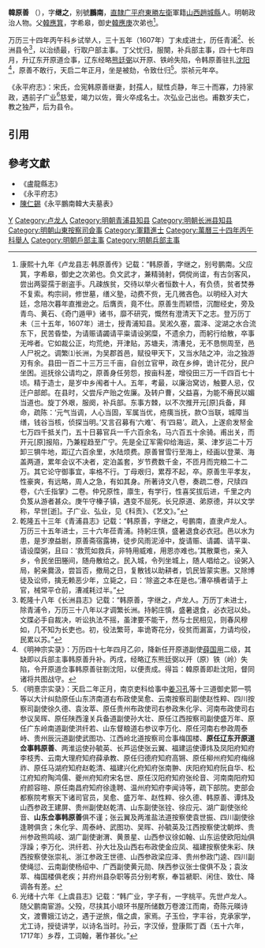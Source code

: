 '''韓原善''' （{{bd|?||1628年|}}），字'''继之'''，别號'''鵬南'''，[[直隸|直隸]][[广平府|广平府]][[盧龍縣|東勝左衛]]軍籍[[山西|山西]][[趙城縣|趙城縣]]人。明朝政治人物。父[[韓應箕|韓應箕]]，字希皋，御史[[韓應庚|韓應庚]]次弟也<ref>康熙十九年《卢龙县志·韩原善传》记载：“韩原善，字继之，别号鹏南。父应箕，字希皋，御史之次弟也。负文武才，兼精骑射，倜傥尚谊，有古剑客风，尝出两婴孺于剧盗手。凡疎族贫，交待以举火者恒数十人，有负债，贫者焚券不复索。构宗祠，修世墓，缮义塾，动费不赀，无几微吝色。以明经入对大廷，念陪次暮年直推逊之。后膺贡，竟不仕。原善生而颖悟，沉酣经史，旁及青鸟、黄石、《奇门遁甲》诸书，靡不研究，慨然有澄清天下之志。登万历丁未（三十五年，1607年）进士，授青浦知县。吴淞久塞，震泽、淀湖之水合流东下，民苦昏垫，为请赈请蠲请平粜请设粥糜，不遗余力，而躬行给散，卒事无哗者。它如裁公正，均荒绝，开津贴，苏塘夫，清漕兑，无不恳恻周至，邑人尸祝之。调繁⑴长洲，为吴郡首邑，赋役甲天下，又当水陆之冲，治之独游刃有余。县田一百二十三万三千亩，自创立官甲，政在乡绅，诡计花分，民户坐困。巡抚徐公请均之，原善身任劳怨，按亩科差，增役田三万一千四百七十顷。精于造士，是岁中乡闱者十人。五年，考最，以廉治窝访，触要人忌，仅迁户部郎。在县时，父尝斥产贻之佐廉。及转户曹，父益喜，为能不瘠民以媚当道也。旋丁外艰，服阕，补兵部。东事方棘，以不次推开元[原]兵备，拜命，疏陈：‘元气当调，人心当固，军属当优，疮痍当抚，款○当联，城障当缮，钱谷当核，侦探当明。’又言召募有‘六难’、有‘四易’。疏入，上遂俞发帑金七万四千抵关门，五十日募官兵一千六百余名，马六百五十余骑。甫出关，而开元[原]报陷，乃兼程趋至广宁。先是全辽军需仰给海运，莱、津岁运二十万卸三犋牛地，距辽六百余里，水陆烦费。原善冒雪行至海上，经画以登莱、海盖两道，累年会议不决者，定泊盖套，岁节费数千金，不匝月而完粮二十二万。其它论守御事宜，率格不行。丁母艰归，累荐不起，卒。原善生平孝友，性豪爽，有远略，周人之急，有如其身。所著诗文八卷，奏疏二卷，尺牍四卷，《六壬指掌》二卷。仲兄原性，廪生，有学行，性喜奖拔后进，千里之内负笈从游者甚众。庚午守榛子镇，遇变不屈死。长兄原道、弟原德，并以文学称，早世[逝]。子广业、弘业，见《科贡》、《艺文》。”</ref>。

万历三十四年丙午科乡试举人，三十五年（1607年）丁未成进士，历任青浦<ref>乾隆五十三年《青浦县志》记载：“韩原善，字继之，号鹏南，直隶卢龙人。万历三十五年进士，三十六年莅青浦。持躬庄慎，盛暑退食必衣冠。邑以水为患，是岁潦益剧，原善斋宿露祷，徒步风雨泥淖中，旋请赈、请蠲、请平粜、请设糜粥，且曰：‘救荒如救兵，非特用威难，用恩亦难也。’其散粟也，亲入乡，令民坐田塍间，随舟散给之。民入城，令列坐城上，随人唱给之。设粥入局，躬亲爨汲，尝旨否，撤局之日，复散钱以助耕者，饥民皆蒙实惠。又除博徒及讼师，擒无赖恶少年，立毙之，曰：‘除盗之本在是也。’漕卒横者请于上官，械常平仓前，漕减耗过半。”</ref>、长洲县令<ref>乾隆十八年《长洲县志》记载：“韩原善，字继之，卢龙人。万历丁未进士，除青浦令，万历三十八年以才调繁长洲。持躬庄慎，盛暑退食，必衣冠以处。文牒必手自裁决，听讼执法不摇，虽津要不能干，然与士民相见，则春风穆如，几不知为长吏也。初，役法繁苛，率诡寄花分，役贫而漏富，力请均役，民累以苏。”</ref>，以治绩最，行取户部主事。丁父忧归，服闋，补兵部主事，四十七年四月，升辽东开原道佥事，辽东经略[[熊廷弼|熊廷弼]]以开原、铁岭失陷，令韩原善驻扎[[沈阳|沈阳]]<ref>《明神宗实录》：万历四十七年四月乙卯，降新任开原道副使[[薛国用|薛国用]]二级，其缺即以兵部主事韩原善升补。丙戌，经略辽东熊廷弼以开（原）铁（岭）失陷，令开原道佥事韩原善驻劄沈阳，以便责成。得旨：韓原善即赴沈阳，督同诸将共图战守。</ref>，原善不敢行，天启二年正月，坐是被劾，令致仕归<ref>《明憙宗实录》：天启二年正月，南京吏科给事中[[姜习孔|姜习孔]]等十三道御史郭一鹗等以大计纠劾原任山东济南道右布政使吴愈、云南按察司副使赵性粹、四川按察司副使徐久德、袁汝萃、原任贵州布政使司右参政朱化孚、河南布政使司右参议吴晖、原任陕西潼关兵备道副使孙大壮、原任江西按察司副使盛万年、原任广东岭南道副使洪纤若、山东督粮道右参议李万化、原任河南右参政周泰峙、贵州辰沅道副使武图功、江西岭北道按察司佥事梅国楼、'''原任辽东开原道佥事韩原善'''、两淮运使孙毓英、长芦运使张云翼、福建运使谭炜及凤阳府知府李枝秀、云南大理府知府薛承教、原任归德府知府高锵、原任柳州府知府梅绵祚、原任马湖府知府赵乾清、福建兴化府知府张南翀、庆阳府知府阮自华、松江府知府陶鸿儒、夔州府知府宋名世、原任汉阳府知府张纶音、河南南阳府知府颜容暄、原任南昌府知府徐逢聘、温州府知府李闻诗等，疏下部院。吏部会都察院考察天下诸司官员，吴愈、盛万年、赵性粹、徐久德、韩原善、谭炜及山西参政王建屏、贵州副使赵乾清、山东副使张铨、徐应元、湖广副使张纶音、'''山东佥事韩原善'''俱不谨；张云翼及两淮盐法道按察使袁世振、四川副使徐逢聘俱贪；朱化孚、周泰峙、武图功、吴晖、孙毓英及江西按察使沈朝烨、贵州参政熊鸣岐、湖广副使谢渭、黄景星、山西参议徐如翰、山东运使欧阳灿俱浮躁；李万化、洪纤若、孙大壮及山西右布政使金应凤、福建按察使朱彩、陕西按察使张崇礼、浙江参政王世德、山西参政梁应泽、贵州参政门逵、四川副使绳愆、云南副使杨绍中、广西副使黄元勋、陕西参议张士俊俱不及；袁汝萃、梅国楼俱老疾；并府州县杂职等员分别考察，奉旨褫职、闲住、致仕、降调各有差。</ref>。崇祯元年卒。

《永平府志》：宋氏，佥宪韩原善继妻，封孺人，赋性贞静，年三十而寡，力持家政，遇前子广业<ref>光绪十六年《上虞县志》记载：“韩广业，字子有，一字桃平。先世卢龙人。随父鹏南宦游。父殁，尽挟其小琅环书屋所储数万卷渡江而南，奇陈元暎诗文，渡曹娥江访之，遇于逆旅，偕之虞，家焉。子玉俭，字丰谷，克承家学，尤工诗，授徒讲学，以诗名当时。孙云，字汉倬，登康熙丁酉（五十六年，1717年）乡荐，工词翰，著作甚伙。”</ref>慈爱，竭力以佐，膏火卒成名士。次弘业己出也。甫数岁夫亡，教之独严，后为县令。

==引用==
{{reflist}}

==參考文獻==
*《盧龍縣志》
*《永平府志》
*[[陳仁錫|陳仁錫]]《永平鵬南韓大夫墓表》

{{start box}}
{{s-off}}
{{s-before|[[祁承㸁|祁承㸁]]}}
{{s-title|明朝長洲縣知縣|萬曆年間}}
{{s-after|[[胡士容|胡士容]]}}
{{end box}}

{{萬曆三十五年丁未科殿試金榜}}

[[Category:韓姓|Y]]
[[Category:卢龙人|Category:卢龙人]]
[[Category:明朝青浦县知县|Category:明朝青浦县知县]]
[[Category:明朝长洲县知县|Category:明朝长洲县知县]]
[[Category:明朝山東按察司僉事|Category:明朝山東按察司僉事]]
[[Category:軍籍進士|Category:軍籍進士]]
[[Category:萬曆三十四年丙午科舉人|Category:萬曆三十四年丙午科舉人]]
[[Category:明朝戶部主事|Category:明朝戶部主事]]
[[Category:明朝兵部主事|Category:明朝兵部主事]]